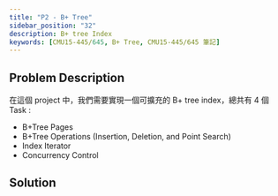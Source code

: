 ```yaml
---
title: "P2 - B+ Tree"
sidebar_position: "32"
description: B+ tree Index
keywords: [CMU15-445/645, B+ Tree, CMU15-445/645 筆記]
---
```


<head>
  <title>CMU 15-445/645 Project#2 B+ Tree</title>
</head>

## Problem Description

在這個 project 中，我們需要實現一個可擴充的 B+ tree index，總共有 4 個 Task :

- B+Tree Pages
- B+Tree Operations (Insertion, Deletion, and Point Search)
- Index Iterator
- Concurrency Control

## Solution
